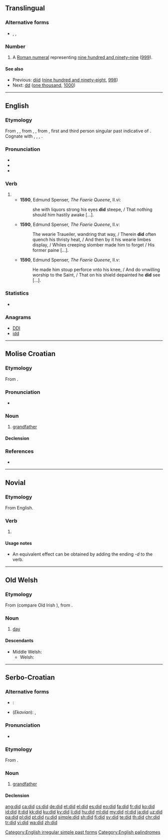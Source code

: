 {{also|Did|DID}}
==Translingual==

===Alternative forms===
* {{sense|roman numeral}} {{l|mul|DID}}, {{l|mul|CMXCIX}}, {{l|mul|cmxcix}}
{{wikipedia|DID}}

===Number===
{{mul-number}}

# {{lb|mul|informal}} A [[Roman numeral]] representing [[nine hundred and ninety-nine]] ([[999]]).

====See also====
* Previous: [[diid]] ([[nine hundred and ninety-eight]], [[998]])
* Next: [[dd]] ([[one thousand]], [[1000]])

----

==English==

===Etymology===
From {{etyl|enm|en}} {{m|enm|didde}}, {{m|enm|dude}}, from {{etyl|ang|en}} {{m|ang|dyde}}, {{m|ang|*diede}}, from {{etyl|gem-pro|en}} {{m|gem-pro|*dedǭ}}, first and third person singular past indicative of {{etyl|gem-pro|en}} {{m|gem-pro|*dōną||to do}}. Cognate with {{cog|sco|did||did}}, {{cog|fy|die||did}}, {{cog|nl|deed||did}}, {{cog|de|tat||did}}.

===Pronunciation===
* {{IPA|/dɪd/|lang=en}}
* {{audio|En-ca-did.ogg|Audio (CA)|lang=en}}
* {{rhymes|ɪd|lang=en}}

===Verb===
{{head|en|verb form}}

# {{en-simple past of|do}}
#* '''1590''', Edmund Spenser, ''The Faerie Queene'', II.vi:
#*: she with liquors strong his eyes '''did''' steepe, / That nothing should him hastily awake [...].
#* '''1590''', Edmund Spenser, ''The Faerie Queene'', II.v:
#*: The wearie Traueiler, wandring that way, / Therein '''did''' often quench his thristy heat, / And then by it his wearie limbes display, / Whiles creeping slomber made him to forget / His former paine [...].
#* '''1590''', Edmund Spenser, ''The Faerie Queene'', II.v:
#*: He made him stoup perforce vnto his knee, / And do vnwilling worship to the Saint, / That on his shield depainted he '''did''' see [...].

===Statistics===
* {{rank|should|can|made|83|did|such|great|must}}

===Anagrams===
* [[DDI#English|DDI]]
* [[idd#English|idd]]

[[Category:English irregular simple past forms]]
[[Category:English palindromes]]

----

==Molise Croatian==

===Etymology===
From {{inh|svm|sh|did}}.

===Pronunciation===
* {{IPA|/dîd/|lang=svm}}

===Noun===
{{head|svm|noun|g=m}}

# [[grandfather]]

====Declension====
{{svm-noun-m-cons|did}}

===References===
* {{R:svm:DCMAC}}

----

==Novial==

===Etymology===
From English.

===Verb===
{{head|nov|particle}}

# {{lb|nov|auxiliary}} {{non-gloss definition|added to the front of a verb, it causes that verb to be in the past tense}}

====Usage notes====
* An equivalent effect can be obtained by adding the ending ''-d'' to the verb.

----

==Old Welsh==

===Etymology===
From {{inh|owl|cel-pro|*dīyos||day}} (compare Old Irish {{m|sga|día}}), from {{inh|owl|ine-pro|[[*dyḗws]], [[*dyew-]]}}.

===Noun===
{{head|owl|noun|g=m}}

# [[day]]

====Descendants====
* Middle Welsh: {{l|wlm|dyd}}
** Welsh: {{l|cy|dydd}}

----

==Serbo-Croatian==

===Alternative forms===
* {{qualifier|Ijekavian}}: {{l|sh|djȅd}}
* (''Ekavian''): {{l|sh|dȅda}}, {{l|sh|dȅd}}

===Pronunciation===
* {{IPA|/dîd/|lang=sh}}

===Etymology===
From {{inh|sh|sla-pro|*dědъ}}.

===Noun===
{{sh-noun|g=m|head=dȉd}}

# {{lb|sh|Ikavian}} [[grandfather]]

====Declension====
{{sh-decl-noun
|dȉd|dìdovi/didi
|dida|didova/dida
|didu|didovima/didima
|dida|didove/dide
|dide|didovi/didi
|didu|didovima/didima
|didom|didovima/didima
}}

[[ang:did]]
[[ca:did]]
[[cs:did]]
[[de:did]]
[[et:did]]
[[el:did]]
[[es:did]]
[[eo:did]]
[[fa:did]]
[[fr:did]]
[[ko:did]]
[[id:did]]
[[it:did]]
[[kk:did]]
[[ku:did]]
[[ky:did]]
[[li:did]]
[[hu:did]]
[[ml:did]]
[[my:did]]
[[nl:did]]
[[ja:did]]
[[uz:did]]
[[pa:did]]
[[pl:did]]
[[pt:did]]
[[ru:did]]
[[simple:did]]
[[sh:did]]
[[fi:did]]
[[sv:did]]
[[te:did]]
[[th:did]]
[[chr:did]]
[[tr:did]]
[[vi:did]]
[[wa:did]]
[[zh:did]]
